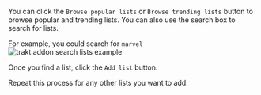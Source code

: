 You can click the `Browse popular lists` or `Browse trending lists` button to browse popular and trending lists.
You can also use the search box to search for lists.

For example, you could search for `marvel`
![trakt addon search lists example](/img/stremio/trakt_addon_search_lists_example.png)

Once you find a list, click the `Add list` button.

Repeat this process for any other lists you want to add.